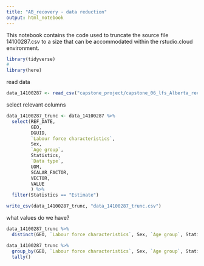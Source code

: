 ```yaml
---
title: "AB_recovery - data reduction"
output: html_notebook
---
```


This notebook contains the code used to truncate the source file 14100287.csv to a size that can be accommodated within the rstudio.cloud environment.


```r
library(tidyverse)
#
library(here)
```

read data

```r

data_14100287 <- read_csv("capstone_project/capstone_06_lfs_Alberta_recovery/14100287.csv")

```

select relevant columns

```r

data_14100287_trunc <- data_14100287 %>% 
  select(REF_DATE, 
         GEO,
         DGUID, 
         `Labour force characteristics`,
         Sex, 
         `Age group`, 
         Statistics,
         `Data type`,
         UOM,
         SCALAR_FACTOR, 
         VECTOR,
         VALUE
         ) %>%
  filter(Statistics == "Estimate")

write_csv(data_14100287_trunc, "data_14100287_trunc.csv")

```


what values do we have?

```r

data_14100287_trunc %>% 
  distinct(GEO, `Labour force characteristics`, Sex, `Age group`, Statistics, `Data type`)

data_14100287_trunc %>% 
  group_by(GEO, `Labour force characteristics`, Sex, `Age group`, Statistics, `Data type`) %>% 
  tally()

```

